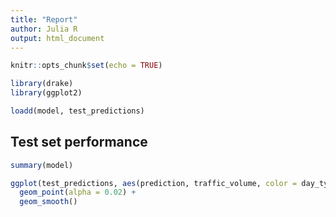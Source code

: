 ```yaml
---
title: "Report"
author: Julia R
output: html_document
---
```


```r
knitr::opts_chunk$set(echo = TRUE)

library(drake)
library(ggplot2)

loadd(model, test_predictions)
```

## Test set performance

```r
summary(model)
```

```r
ggplot(test_predictions, aes(prediction, traffic_volume, color = day_type)) +
  geom_point(alpha = 0.02) +
  geom_smooth()
```


